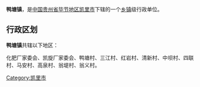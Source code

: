 {{中国乡级行政区
| 行政区全称 = 鸭塘镇
| 景观照片文件名 =
| 景观照片描述 =
| 汉语拼音 =
| 通用拼音 =
| 注音符號 =
| 其它标音类型1 =
| 其它标音1 =
| 其它标音类型2 =
| 其它标音2 =
| 其它语言类型1 =
| 其它语言地名1 =
| 其它语言类型2 =
| 其它语言地名2 =
| 上级行政区 = [[贵州省|贵州省]][[毕节地区|毕节地区]][[凯里市|凯里市]]
| 行政区类别 = [[乡镇|乡镇]]
| 行政区划代码 =
| 地理坐标 =
| 总面积 =
| 户籍人口 =
| 户籍人口年份 =
| 常住人口 =
| 常住人口年份 =
| 人口密度 =
| 行政区划 =
| 官方网站 =
| 政府驻地 =
| 邮政编码 =
| 毗邻行政区 =
| 位置图文件名 =
| 位置图描述 =
}}
'''鸭塘镇'''，是[[中华人民共和国|中国]][[贵州省|贵州省]][[毕节地区|毕节地区]][[凯里市|凯里市]]下辖的一个[[乡镇|乡镇]]级行政单位。

== 行政区划 ==
'''鸭塘镇'''共辖以下地区：

化肥厂家委会、凯旋厂家委会、鸭塘村、三江村、红岩村、清新村、中坝村、四联村、马安村、高泉村、翁堤村、翁义村。

{{贵州小作品}}
{{凯里市行政区划}}

[[Category:凯里市|Category:凯里市]]